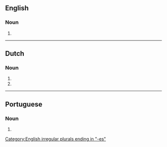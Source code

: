 {{also|épenthèses}}
==English==

===Noun===
{{head|en|noun form}}

# {{plural of|en|epenthesis}}

[[Category:English irregular plurals ending in "-es"]]

----

==Dutch==

===Noun===
{{head|nl|noun plural form}}

# {{plural of|nl|epenthese}}
# {{plural of|nl|epenthesis}}

----

==Portuguese==

===Noun===
{{head|pt|noun plural form|g=f}}

# {{plural of|pt|epenthese}}